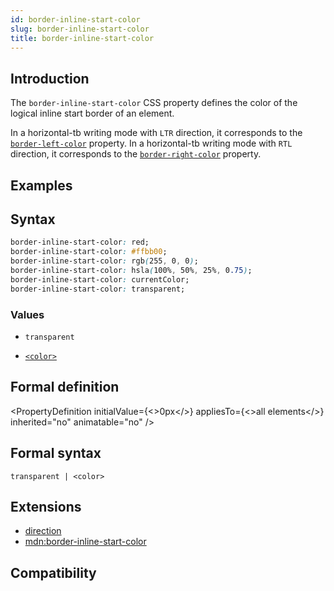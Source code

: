 ```yaml
---
id: border-inline-start-color
slug: border-inline-start-color
title: border-inline-start-color
---
```


## Introduction

The `border-inline-start-color` CSS property defines the color of the logical inline start border of an element.

In a horizontal-tb writing mode with `LTR` direction, it corresponds to the [`border-left-color`](./border-left-color) property.
In a horizontal-tb writing mode with `RTL` direction, it corresponds to the [`border-right-color`](./border-right-color) property.

## Examples


<Go
  example="css-api"
  defaultFile="src/border-inline-start-color/App.tsx"
  img="/assets/doc/css/border-inline-color.jpg"
  defaultEntryFile="dist/border-inline-start-color.lynx.bundle"
  entry="src/border-inline-start-color"
/>

## Syntax

```css
border-inline-start-color: red;
border-inline-start-color: #ffbb00;
border-inline-start-color: rgb(255, 0, 0);
border-inline-start-color: hsla(100%, 50%, 25%, 0.75);
border-inline-start-color: currentColor;
border-inline-start-color: transparent;
```

### Values

- `transparent`

- [`<color>`](api/css/data-type/color)

## Formal definition


<PropertyDefinition
  initialValue={<>0px</>}
  appliesTo={<>all elements</>}
  inherited="no"
  animatable="no"
/>

## Formal syntax

```
transparent | <color>
```

## Extensions

- [direction](./direction)
- [mdn:border-inline-start-color](https://developer.mozilla.org/en-US/docs/Web/CSS/border-inline-start-color)

## Compatibility


<LegacyCompatTable metadata="css/properties/border-inline-start-color" />
